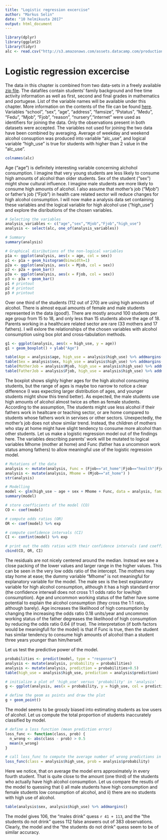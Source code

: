 ```yaml
---
title: "Logistic regression excercise"
author: "Markus Selin"
date: "10 helmikuuta 2017"
output: html_document
---
```


```r
library(dplyr)
library(ggplot2)
library(tidyr)
alc <- read.csv("http://s3.amazonaws.com/assets.datacamp.com/production/course_2218/datasets/alc.txt", sep = ",", header = T)
```

# Logistic regression excercise

The data in this chapter is combined from two data-sets in a freely available [zip file](https://archive.ics.uci.edu/ml/machine-learning-databases/00356/). The datafiles contain students' family background and free time activity information as well as first, second and final grades in mathematics and portugese. List of the variable names will be available under this chapter. More information on the contents of the file can be found [here](https://archive.ics.uci.edu/ml/datasets/STUDENT+ALCOHOL+CONSUMPTION). Variables "school", "sex", "age", "address", "famsize", "Pstatus", "Medu", "Fedu", "Mjob", "Fjob", "reason", "nursery","internet" were used as identifiers for joining the data. Only the observations present in both datasets were accepted. The variables not used for joining the two data have been combined by averaging. Average of weekday and weekend alcohol consuption was produced into variable "alc_use", and logical variable "high_use" is true for students with higher than 2 value in the "alc_use".

```r
colnames(alc)
```

Age ("age") is definitely interesting variable concerning alchohol consumption. I imagine that very young students are less likely to consume high amounts of alcohol than older students. Sex of the student ("sex") might show cultural influence. I imagine male students are more likely to consume high amounts of alcohol. I also assume that mother's job ("Mjob") or father's job ("Fjob") in health care related sector will reduce changes for high alcohol consumption. I will now make a analysis data set containing these variables and the logical variable for high alcohol use ("high_use") and explore the disributions of the chosen variables.

```r
# Selecting the variables
analysis_variables <- c("age","sex","Mjob","Fjob","high_use")
analysis <- select(alc, one_of(analysis_variables))

# Summary
summary(analysis)
```

```r
# Graphical disributions of the non-logical variables
p1a <- ggplot(analysis, aes(x = age, col = sex))
p1 <- p1a + geom_histogram(binwidth=1)
p2a <- ggplot(analysis, aes(x = Mjob, col = sex))
p2 <- p2a + geom_bar()
p3a <- ggplot(analysis, aes(x = Fjob, col = sex))
p3 <- p3a + geom_bar()
p1 # printout
p2 # printout
p3 # printout
```

Over one third of the students (112 out of 270) are using high amounts of alcohol. There is almost equal amounts of female and male students represented in the data (good!). There are mostly around 100 students per age group from 15 to 18, and only less than 15 students above the age of 18. Parents working in a healthcare related sector are rare (33 mothers and 17 fathers). I will exlore the relationships of the chosen variables with alcohol consumption using box plot and cross-tabulation methods.


```r

g1 <- ggplot(analysis, aes(x = high_use, y = age))
g1 + geom_boxplot() + ylab("Age")

```


```r
table(Age = analysis$age, high_use = analysis$high_use) %>% addmargins()
table(Sex = analysis$sex, high_use = analysis$high_use) %>% addmargins()
table(MotherJob = analysis$Mjob, high_use = analysis$high_use) %>% addmargins()
table(FatherJob = analysis$Fjob, high_use = analysis$high_use) %>% addmargins()
```

The boxplot shows slighly higher ages for the high alcohol consuming students, but the range of ages is maybe too narrow to notice a clear difference (I was expecting larger distribution of ages, and younger students might show this trend better). As expected, the male students use high amounts of alcohol almost twice as often as female students. According to the assumption, The students might use less alcohol if their fathers work in healtcare or teaching sector, or are home compared to students whose fathers work in servises or other sectors. Unexpectedly, the mother's job does not show similar trend. Instead, the children of mothers who stay at home might have slight tendency to consume more alcohol than other students. Let us make a logistic regression model out of the findings here. The variables describing parents' work will be mutated to logical variables Mhome (mother at home) and Func (father has a uncommon work status among fathers) to allow meaningful use of the logistic regression model.

```r
# Mutations of the data
analysis <- mutate(analysis, Func = (Fjob=="at_home"|Fjob=="health"|Fjob=="teacher") )
analysis <- mutate(analysis, Mhome = (Mjob=="at_home") )
str(analysis)
```

```r
# Modelling
model <- glm(high_use ~ age + sex + Mhome + Func, data = analysis, family = "binomial")
summary(model)
```

```r
# store coefficients of the model (CO)
CO <- coef(model)

# compute odds ratios (OR)
OR <- coef(model) %>% exp

# compute confidence intervals (CI)
CI <- confint(model) %>% exp

# print out the odds ratios with their confidence intervals (and coefficients)
cbind(CO, OR, CI)
```

The residuals are not nicely centered around the median. Instead we see a close packing of the lower values and larger range in the higher values.  This can be seen in the very low odds ratio of the intercept. The mothers may stay home at ease; the dummy variable "Mhome" is not meaningful for explanatory variable for the model. The male sex is the best explanatory variable for high alcohol consumption, although it has a high standard error (the confidence interwall does not cross 1:1 odds ratio for low/high consumption). Age and uncommon working status of the father have some potential to explain the alcohol consumption (they cross the 1:1 ratio, although barely). Age increases the likelihood of high consumption by changing the increasing the odds ratio 0.18 units/year and uncommon working status of the father degreases the likelihood of high consumption by reducing the odds ratio 0.64 (if true). The interpretation (if both factors would be meaningfull for the model) is that if Func is true, then the student has similar tendency to consume high amounts of alcohol than a student three years younger than him/herself.

Let us test the predictive power of the model.

```r
probabilities <- predict(model, type = "response")
analysis <- mutate(analysis, probability = probabilities)
analysis <- mutate(analysis, prediction = probabilities>0.5)
table(high_use = analysis$high_use, prediction = analysis$prediction)
```

```r
# initialize a plot of 'high_use' versus 'probability' in 'analysis'
g <- ggplot(analysis, aes(x = probability, y = high_use, col = prediction))

# define the geom as points and draw the plot
g + geom_point()
```

The model seems to be grossly biased into estimating students as low users of alcohol. Let us compute the total proportion of students inaccurately classified by model.

```r
# define a loss function (mean prediction error)
loss_func <- function(class, prob) {
  n_wrong <- abs(class - prob) > 0.5
  mean(n_wrong)
}

# call loss_func to compute the average number of wrong predictions in the (training) data
loss_func(class = analysis$high_use, prob = analysis$probability)
```

Here we notice, that on average the model errs approximately in every fourth student. That is quite close to the amount (one third) of the students who actually have high alcohol consumption. Let us compare the resutls of the model to quessing that i) all male students have high consumption and female students low consumption of alcohol, and ii) there are no students with high use of alcohol.

```r
table(analysis$sex, analysis$high_use) %>% addmargins()
```

The model gives 106, the "males drink" quess `r 41 + 113`, and the "the students do not drink" quess 112 false answers out of 383 observations. Clearly, the model and the "the students do not drink" quess seem to be of similar accuracy.

